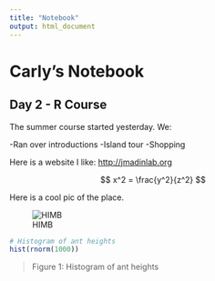 ```yaml
---
title: "Notebook"
output: html_document
---
```


# Carly's Notebook
 
## Day 2 - R Course
 
 The summer course started yesterday. We:
 
 -Ran over introductions
 -Island tour
 -Shopping
 
 Here is a website I like: <http://jmadinlab.org>
 
 $$ x^2 = \frac{y^2}{z^2} $$
 
 Here is a cool pic of the place.
 
 ![HIMB](Data/aerial_himb_joshua_levy.jpg)
 
 ```r
 # Histogram of ant heights
 hist(rnorm(1000))
 ```
 > Figure 1: Histogram of ant heights